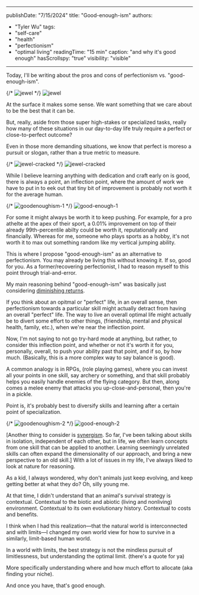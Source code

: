
---
publishDate: "7/15/2024"
title: "Good-enough-ism"
authors:
- "Tyler Wu"
tags:
- "self-care"
- "health"
- "perfectionism"
- "optimal living"
readingTime: "15 min"
caption: "and why it's good enough"
hasScrollspy: "true"
visibility: "visible"
---

Today, I'll be writing about the pros and cons of perfectionism vs. "good-enough-ism".

<ScrollspyHeader header='perfectionism' isInline={true}/>
{/* <img
  className='smallHeaderImg'
  src='/img/writing/goodenoughism/jewel.png'
  alt='jewel'
  /> */}
<Image src={j1} className='inline w-[60px]' alt='jewel' />

At the surface it makes some sense. We want something that we care about to be the best that it can be.

But, really, aside from those super high-stakes or specialized tasks, 
really how many of these situations in our day-to-day life truly require a perfect or close-to-perfect outcome?

Even in those more demanding situations, we know that perfect is moreso a pursuit or slogan, 
rather than a true metric to measure.


<ScrollspyHeader header='and its pitfalls' isInline={true}/>
{/* <img
  className='smallHeaderImg'
  src='/img/writing/goodenoughism/jewel_cracked.png'
  alt='jewel-cracked'
  /> */}
<Image src={j2} className='inline w-[60px]' alt='jewel-cracked' />

While I believe learning anything with dedication and craft early on is good, there is always a point, an inflection point,
where the amount of work we have to put in to eek out that tiny bit of improvement is probably 
not worth it for the average human.

{/* <img
  className='articleImg'
  src='/img/writing/goodenoughism/goodenoughism1.png'
  alt='goodenoughism-1'
/> */}
<Image src={g1} alt='good-enough-1'/>

For some it might always be worth it to keep pushing. For example, for a pro athelte at the apex of their sport, 
a 0.01% improvement on top of their already 99th-percentile abilty could be worth it, reputationally and financially.
Whereas for me, someone who plays sports as a hobby, it's not worth it to max out something random like my vertical jumping ability.

<ScrollspyHeader header='good-enough-ism' />
This is where I propose "good-enough-ism" as an alternative to perfectionism. You may already be living this without knowing it. If so, good for you. 
As a former/recovering perfectionist, I had to reason myself to this point through trial-and-error.

My main reasoning behind "good-enough-ism" was basically just considering 
<a target="_blank" href="https://en.wikipedia.org/wiki/Diminishing_returns">diminishing returns</a>. 

If you think about an opitmal or "perfect" life, in an overall sense, then perfectionism towards a particular skill might actually detract from having an overall "perfect" life.
The way to live an overall optimal life might actually be to divert some effort to other things, (friendship, mental and physical health, family, etc.), when we're near the inflection point.

Now, I'm not saying to not go try-hard mode at anything, but rather, to consider this inflection point, and whether or not it's worth it for you, personally, overall, to push
your ability past that point, and if so, by how much. (Basically, this is a more complex way to say balance is good).

A common analogy is in RPGs, (role playing games), where you can invest all your points in one skill, 
say archery or something, and that skill probably helps you easily handle enemies of the flying category.
But then, along comes a melee enemy that attacks you up-close-and-personal, then you're in a pickle. 

Point is, it's probably best to diversify skills and learning after a certain point of specialization.

{/* <img
  className='articleImg'
  src='/img/writing/goodenoughism/goodenoughism2.png'
  alt='goodenoughism-2'
/> */}
<Image src={g2} alt='good-enough-2'/>

<span className="text-xs" id="footnote1">
[Another thing to consider is <a href="https://www.merriam-webster.com/dictionary/synergism" target="_blank">synergism</a>. So far, I've been talking about skills in isolation, independent of each other, but in life, 
we often learn concepts from one skill that can be applied to another. 
Learning seemingly unrelated skills can often expand the dimensionality of our approach, and bring a new perspective to an old skill.]
</span>

<ScrollspyHeader header='an argument from nature' />
With a lot of issues in my life, I've always liked to look at nature for reasoning. 

As a kid, I always wondered, why don't animals just keep evolving, and keep getting better at what they do? Oh, silly young me.

At that time, I didn't understand that an animal's survival strategy is contextual. Contextual to the biotic and abiotic (living and nonliving) environment. 
Contextual to its own evolutionary history. Contextual to costs and benefits. 

I think when I had this realization—that the natural world is interconnected and with limits—I changed my own world view for how to survive in a similarly, limit-based human world.

In a world with limits, the best strategy is not the mindless pursuit of limitlessness, but understanding the optimal limit. (there's a quote for ya)

More specifically understanding where and how much effort to allocate (aka finding your niche).

And once you have, that's good enough.
